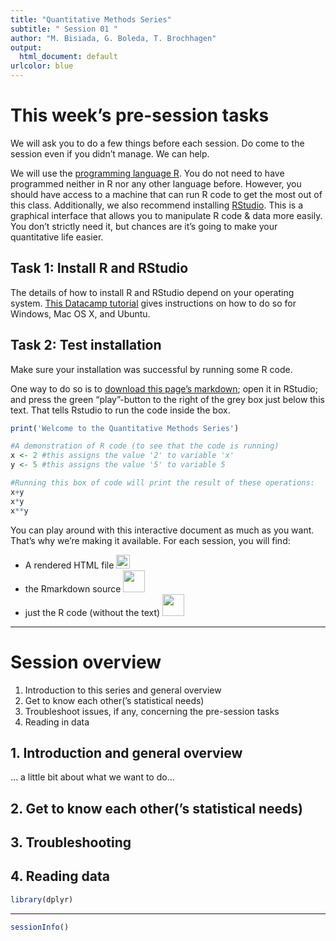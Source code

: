 ```yaml
---
title: "Quantitative Methods Series"
subtitle: " Session 01 "
author: "M. Bisiada, G. Boleda, T. Brochhagen"
output:
  html_document: default
urlcolor: blue
---
```


# This week's pre-session tasks
We will ask you to do a few things before each session. Do come to the session even if you didn't manage. We can  help.

We will use the [programming language R](https://www.r-project.org/). You do not need to have programmed neither in R nor any other language before. However, you should have access to a machine that can run R code to get the most out of this class. Additionally, we also recommend installing [RStudio](https://rstudio.com/). This is a graphical interface that allows you to manipulate R code & data more easily. You don't strictly need it, but chances are it's going to make your quantitative life easier.

## Task 1: Install R and RStudio

The details of how to install R and RStudio depend on your operating system. [This Datacamp tutorial](https://www.datacamp.com/community/tutorials/installing-R-windows-mac-ubuntu) gives instructions on how to do so for Windows, Mac OS X, and Ubuntu.

## Task 2: Test installation 
Make sure your installation was successful by running some R code. 

One way to do so is to [download this page's markdown](https://quantitativemethods.github.io/2020q2/session01.Rmd); open it in RStudio; and press the green "play"-button to the right of the grey box just below this text. That tells Rstudio to run the code inside the box.

```r
print('Welcome to the Quantitative Methods Series')

#A demonstration of R code (to see that the code is running)
x <- 2 #this assigns the value '2' to variable 'x'
y <- 5 #this assigns the value '5' to variable 5

#Running this box of code will print the result of these operations:
x+y 
x*y
x**y
```

You can play around with this interactive document as much as you want. That's why we're making it available. For each session, you will find:
  
  * A rendered HTML file <img src="../fa/file-alt-regular.svg" width="22"/>
  * the Rmarkdown source <img src="../fa/markdown-brands.svg" width="35"/>
  * just the R code (without the text) <img src="../fa/r-project-brands.svg"  width="35"/>

***

# Session overview

  1. Introduction to this series and general overview
  2. Get to know each other('s statistical needs)
  3. Troubleshoot issues, if any, concerning the pre-session tasks
  4. Reading in data
  
  
## 1. Introduction and general overview
... a little bit about what we want to do...

## 2. Get to know each other('s statistical needs)

## 3. Troubleshooting

## 4. Reading data

```r
library(dplyr)

```


***
```r
sessionInfo()
```
